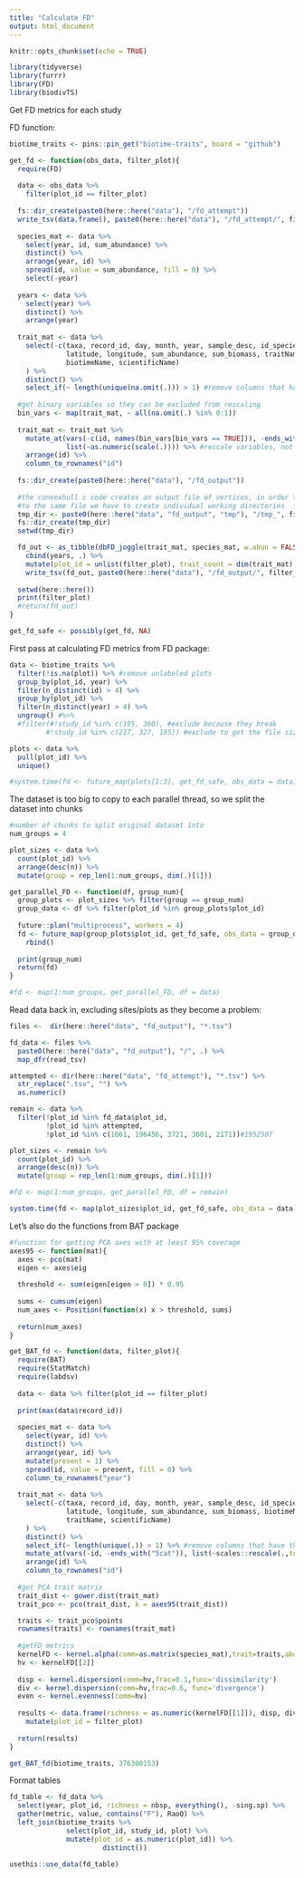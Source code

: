 ```yaml
---
title: "Calculate FD"
output: html_document
---
```


```r
knitr::opts_chunk$set(echo = TRUE)
```

```r
library(tidyverse)
library(furrr)
library(FD)
library(biodivTS)
```


Get FD metrics for each study 

FD function:
```r
biotime_traits <- pins::pin_get("biotime-traits", board = "github")

get_fd <- function(obs_data, filter_plot){
  require(FD)
  
  data <- obs_data %>%
    filter(plot_id == filter_plot)
  
  fs::dir_create(paste0(here::here("data"), "/fd_attempt"))
  write_tsv(data.frame(), paste0(here::here("data"), "/fd_attempt/", filter_plot, ".tsv"))
  
  species_mat <- data %>%
    select(year, id, sum_abundance) %>% 
    distinct() %>%
    arrange(year, id) %>%
    spread(id, value = sum_abundance, fill = 0) %>%
    select(-year)
  
  years <- data %>% 
    select(year) %>%
    distinct() %>%
    arrange(year)
  
  trait_mat <- data %>%
    select(-c(taxa, record_id, day, month, year, sample_desc, id_species, 
              latitude, longitude, sum_abundance, sum_biomass, traitName, 
              biotimeName, scientificName)
    ) %>%
    distinct() %>%
    select_if(~ length(unique(na.omit(.))) > 1) #remove columns that have the same value for all columns
  
  #get binary variables so they can be excluded from rescaling 
  bin_vars <- map(trait_mat, ~ all(na.omit(.) %in% 0:1))
    
  trait_mat <- trait_mat %>%
    mutate_at(vars(-c(id, names(bin_vars[bin_vars == TRUE])), -ends_with("5cat")), 
              list(~as.numeric(scale(.)))) %>% #rescale variables, not binary or categorical
    arrange(id) %>%
    column_to_rownames("id")
  
  fs::dir_create(paste0(here::here("data"), "/fd_output"))
  
  #the convexhull c code creates an output file of vertices, in order to not have multiple threads writing
  #to the same file we have to create individual working directories
  tmp_dir <- paste0(here::here("data", "fd_output", "tmp"), "/tmp_", filter_plot)
  fs::dir_create(tmp_dir)
  setwd(tmp_dir)

  fd_out <- as_tibble(dbFD_joggle(trait_mat, species_mat, w.abun = FALSE))[,1:8] %>%
    cbind(years, .) %>%
    mutate(plot_id = unlist(filter_plot), trait_count = dim(trait_mat)[2])
    write_tsv(fd_out, paste0(here::here("data"), "/fd_output/", filter_plot, "_fd.tsv"))
  
  setwd(here::here())
  print(filter_plot)
  #return(fd_out)
}

get_fd_safe <- possibly(get_fd, NA)
```

First pass at calculating FD metrics from FD package:
```r
data <- biotime_traits %>% 
  filter(!is.na(plot)) %>% #remove unlabeled plots 
  group_by(plot_id, year) %>%
  filter(n_distinct(id) > 4) %>%
  group_by(plot_id) %>%
  filter(n_distinct(year) > 4) %>% 
  ungroup() #%>%
  #filter(#!study_id %in% c(195, 360), #exclude because they break
         #!study_id %in% c(217, 327, 195)) #exclude to get the file size smaller

plots <- data %>%
  pull(plot_id) %>%
  unique()

#system.time(fd <- future_map(plots[1:3], get_fd_safe, obs_data = data))
```

The dataset is too big to copy to each parallel thread, so we split the dataset into chunks 
```r
#number of chunks to split original dataset into 
num_groups = 4

plot_sizes <- data %>%
  count(plot_id) %>%
  arrange(desc(n)) %>%
  mutate(group = rep_len(1:num_groups, dim(.)[1]))

get_parallel_FD <- function(df, group_num){
  group_plots <- plot_sizes %>% filter(group == group_num)
  group_data <- df %>% filter(plot_id %in% group_plots$plot_id)
  
  future::plan("multiprocess", workers = 4)
  fd <- future_map(group_plots$plot_id, get_fd_safe, obs_data = group_data) %>%
    rbind()
  
  print(group_num)
  return(fd)
}

#fd <- map(1:num_groups, get_parallel_FD, df = data)
```

Read data back in, excluding sites/plots as they become a problem:
```r
files <-  dir(here::here("data", "fd_output"), "*.tsv")

fd_data <- files %>%
  paste0(here::here("data", "fd_output"), "/", .) %>%
  map_dfr(read_tsv)

attempted <- dir(here::here("data", "fd_attempt"), "*.tsv") %>%
  str_replace(".tsv", "") %>%
  as.numeric()

remain <- data %>%
  filter(!plot_id %in% fd_data$plot_id, 
         !plot_id %in% attempted,
         !plot_id %in% c(1661, 196456, 3721, 3601, 2171))#1952507

plot_sizes <- remain %>%
  count(plot_id) %>%
  arrange(desc(n)) %>%
  mutate(group = rep_len(1:num_groups, dim(.)[1]))

#fd <- map(1:num_groups, get_parallel_FD, df = remain)

system.time(fd <- map(plot_sizes$plot_id, get_fd_safe, obs_data = data))
```

Let's also do the functions from BAT package
```r
#function for getting PCA axes with at least 95% coverage
axes95 <- function(mat){
  axes <- pco(mat)
  eigen <- axes$eig
  
  threshold <- sum(eigen[eigen > 0]) * 0.95
  
  sums <- cumsum(eigen)
  num_axes <- Position(function(x) x > threshold, sums)
  
  return(num_axes)
}

get_BAT_fd <- function(data, filter_plot){
  require(BAT)
  require(StatMatch)
  require(labdsv)
  
  data <- data %>% filter(plot_id == filter_plot)
  
  print(max(data$record_id))
  
  species_mat <- data %>%
    select(year, id) %>% 
    distinct() %>%
    arrange(year, id) %>%
    mutate(present = 1) %>%
    spread(id, value = present, fill = 0) %>%
    column_to_rownames("year")
  
  trait_mat <- data %>%
    select(-c(taxa, record_id, day, month, year, sample_desc, id_species, 
              latitude, longitude, sum_abundance, sum_biomass, biotimeName, 
              traitName, scientificName)
    ) %>%
    distinct() %>%
    select_if(~ length(unique(.)) > 1) %>% #remove columns that have the same value for all columns
    mutate_at(vars(-id, -ends_with("5cat")), list(~scales::rescale(.,to=c(0, 1)))) %>% #rescale variables
    arrange(id) %>%
    column_to_rownames("id")
  
  #get PCA trait matrix
  trait_dist <- gower.dist(trait_mat)
  trait_pco <- pco(trait_dist, k = axes95(trait_dist))

  traits <- trait_pco$points
  rownames(traits) <- rownames(trait_mat)
  
  #getFD metrics
  kernelFD <- kernel.alpha(comm=as.matrix(species_mat),trait=traits,abund=FALSE,method="gaussian",return.hv=TRUE)
  hv <- kernelFD[[2]]
  
  disp <- kernel.dispersion(comm=hv,frac=0.1,func='dissimilarity') 
  div <- kernel.dispersion(comm=hv,frac=0.6, func='divergence')
  even <- kernel.evenness(comm=hv)
  
  results <- data.frame(richness = as.numeric(kernelFD[[1]]), disp, div, even) %>% 
    mutate(plot_id = filter_plot)
  
  return(results)
}

get_BAT_fd(biotime_traits, 376300153)
```


Format tables
```r
fd_table <- fd_data %>% 
  select(year, plot_id, richness = nbsp, everything(), -sing.sp) %>%
  gather(metric, value, contains("F"), RaoQ) %>%
  left_join(biotime_traits %>% 
              select(plot_id, study_id, plot) %>% 
              mutate(plot_id = as.numeric(plot_id)) %>%
                       distinct())

usethis::use_data(fd_table)
```
